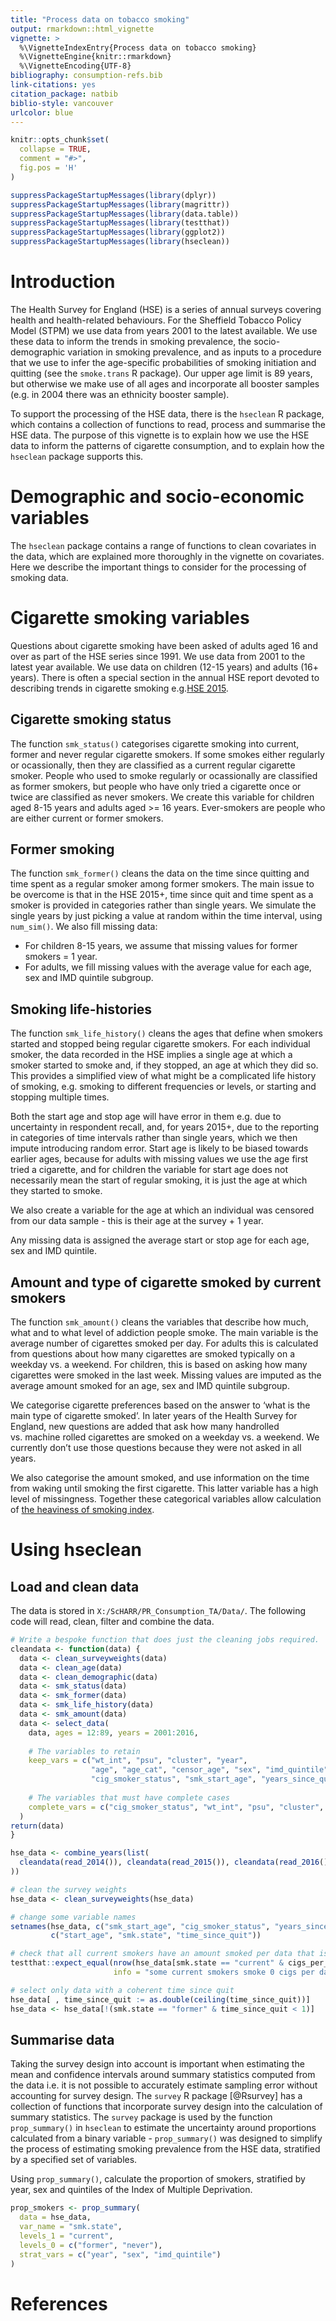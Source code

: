 ```yaml
---
title: "Process data on tobacco smoking"
output: rmarkdown::html_vignette
vignette: >
  %\VignetteIndexEntry{Process data on tobacco smoking}
  %\VignetteEngine{knitr::rmarkdown}
  %\VignetteEncoding{UTF-8}
bibliography: consumption-refs.bib
link-citations: yes
citation_package: natbib
biblio-style: vancouver
urlcolor: blue
---
```


```r
knitr::opts_chunk$set(
  collapse = TRUE,
  comment = "#>",
  fig.pos = 'H'
)
```

```r
suppressPackageStartupMessages(library(dplyr))
suppressPackageStartupMessages(library(magrittr))
suppressPackageStartupMessages(library(data.table))
suppressPackageStartupMessages(library(testthat))
suppressPackageStartupMessages(library(ggplot2))
suppressPackageStartupMessages(library(hseclean))
```

# Introduction
The Health Survey for England (HSE) is a series of annual surveys covering health and health-related behaviours. For the Sheffield Tobacco Policy Model (STPM) we use data from years 2001 to the latest available. We use these data to inform the trends in smoking prevalence, the socio-demographic variation in smoking prevalence, and as inputs to a procedure that we use to infer the age-specific probabilities of smoking initiation and quitting (see the `smoke.trans` R package). Our upper age limit is 89 years, but otherwise we make use of all ages and incorporate all booster samples (e.g. in 2004 there was an ethnicity booster sample).  

To support the processing of the HSE data, there is the `hseclean` R package, which contains a collection of functions to read, process and summarise the HSE data. The purpose of this vignette is to explain how we use the HSE data to inform the patterns of cigarette consumption, and to explain how the `hseclean` package supports this.  

# Demographic and socio-economic variables
The `hseclean` package contains a range of functions to clean covariates in the data, which are explained more thoroughly in the vignette on covariates. Here we describe the important things to consider for the processing of smoking data.  

# Cigarette smoking variables
Questions about cigarette smoking have been asked of adults aged 16 and over as part of the HSE series since 1991. We use data from 2001 to the latest year available. We use data on children (12-15 years) and adults (16+ years). There is often a special section in the annual HSE report devoted to describing trends in cigarette smoking e.g.[HSE 2015](https://files.digital.nhs.uk/publicationimport/pub22xxx/pub22610/hse2015-adult-smo.pdf).  

## Cigarette smoking status
The function `smk_status()` categorises cigarette smoking into current, former and never regular cigarette smokers. If some smokes either regularly or ocassionally, then they are classified as a current regular cigarette smoker. People who used to smoke regularly or ocassionally are classified as former smokers, but people who have only tried a cigarette once or twice are classified as never smokers. We create this variable for children aged 8-15 years and adults aged >= 16 years. Ever-smokers are people who are either current or former smokers.  

## Former smoking
The function `smk_former()` cleans the data on the time since quitting and time spent as a regular smoker among former smokers. The main issue to be overcome is that in the HSE 2015+, time since quit and time spent as a smoker is provided in categories rather than single years. We simulate the single years by just picking a value at random within the time interval, using `num_sim()`. We also fill missing data: 

- For children 8-15 years, we assume that missing values for former smokers = 1 year.
- For adults, we fill missing values with the average value for each age, sex and IMD quintile subgroup.  

## Smoking life-histories
The function `smk_life_history()` cleans the ages that define when smokers started and stopped being regular cigarette smokers. For each individual smoker, the data recorded in the HSE implies a single age at which a smoker started to smoke and, if they stopped, an age at which they did so. This provides a simplified view of what might be a complicated life history of smoking, e.g. smoking to different frequencies or levels, or starting and stopping multiple times.  

Both the start age and stop age will have error in them e.g. due to uncertainty in respondent recall, and, for years 2015+, due to the reporting in categories of time intervals rather than single years, which we then impute introducing random error. Start age is likely to be biased towards earlier ages, because for adults with missing values we use the age first tried a cigarette, and for children the variable for start age does not necessarily mean the start of regular smoking, it is just the age at which they started to smoke.

We also create a variable for the age at which an individual was censored from our data sample - this is their age at the survey + 1 year.  

Any missing data is assigned the average start or stop age for each age, sex and IMD quintile.  

## Amount and type of cigarette smoked by current smokers
The function `smk_amount()` cleans the variables that describe how much, what and to what level of addiction people smoke. The main variable is the average number of cigarettes smoked per day. For adults this is calculated from questions about how many cigarettes are smoked typically on a weekday vs. a weekend. For children, this is based on asking how many cigarettes were smoked in the last week. Missing values are imputed as the average amount smoked for an age, sex and IMD quintile subgroup.  

We categorise cigarette preferences based on the answer to 'what is the main type of cigarette smoked'. In later years of the Health Survey for England, new questions are added that ask how many handrolled vs. machine rolled cigarettes are smoked on a weekday vs. a weekend. We currently don't use those questions because they were not asked in all years.  

We also categorise the amount smoked, and use information on the time from waking until smoking the first cigarette. This latter variable has a high level of missingness. Together these categorical variables allow calculation of [the heaviness of smoking index](https://www.ncbi.nlm.nih.gov/pmc/articles/PMC3307335/).  

# Using hseclean

## Load and clean data

The data is stored in `X:/ScHARR/PR_Consumption_TA/Data/`. The following code will read, clean, filter and combine the data. 

```r
# Write a bespoke function that does just the cleaning jobs required.
cleandata <- function(data) {
  data <- clean_surveyweights(data)
  data <- clean_age(data)
  data <- clean_demographic(data)
  data <- smk_status(data)
  data <- smk_former(data)
  data <- smk_life_history(data)
  data <- smk_amount(data)
  data <- select_data(
    data, ages = 12:89, years = 2001:2016,
    
    # The variables to retain
    keep_vars = c("wt_int", "psu", "cluster", "year", 
                  "age", "age_cat", "censor_age", "sex", "imd_quintile",
                  "cig_smoker_status", "smk_start_age", "years_since_quit"),
    
    # The variables that must have complete cases
    complete_vars = c("cig_smoker_status", "wt_int", "psu", "cluster", "year", "censor_age")
  )
return(data)
}

hse_data <- combine_years(list(
  cleandata(read_2014()), cleandata(read_2015()), cleandata(read_2016())
))

# clean the survey weights
hse_data <- clean_surveyweights(hse_data)

# change some variable names
setnames(hse_data, c("smk_start_age", "cig_smoker_status", "years_since_quit"),
         c("start_age", "smk.state", "time_since_quit"))

# check that all current smokers have an amount smoked per data that is greater than zero
testthat::expect_equal(nrow(hse_data[smk.state == "current" & cigs_per_day == 0]), 0,
                       info = "some current smokers smoke 0 cigs per day")

# select only data with a coherent time since quit
hse_data[ , time_since_quit := as.double(ceiling(time_since_quit))]
hse_data <- hse_data[!(smk.state == "former" & time_since_quit < 1)]
```

## Summarise data
Taking the survey design into account is important when estimating the mean and confidence intervals around summary statistics computed from the data i.e. it is not possible to accurately estimate sampling error without accounting for survey design. The `survey` R package [@Rsurvey] has a collection of functions that incorporate survey design into the calculation of summary statistics. The `survey` package is used by the function `prop_summary()` in `hseclean` to estimate the uncertainty around proportions calculated from a binary variable - `prop_summary()` was designed to simplify the process of estimating smoking prevalence from the HSE data, stratified by a specified set of variables.   


Using `prop_summary()`, calculate the proportion of smokers, stratified by year, sex and quintiles of the Index of Multiple Deprivation.  

```r
prop_smokers <- prop_summary(
  data = hse_data,
  var_name = "smk.state",
  levels_1 = "current",
  levels_0 = c("former", "never"),
  strat_vars = c("year", "sex", "imd_quintile")
)

```


# References
